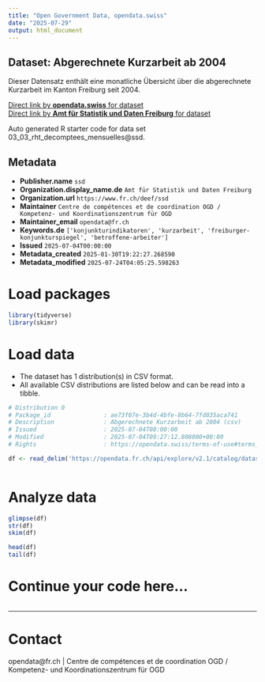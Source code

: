 ```yaml
---
title: "Open Government Data, opendata.swiss"
date: "2025-07-29"
output: html_document
---
```


## Dataset: Abgerechnete Kurzarbeit ab 2004

Dieser Datensatz enthält eine monatliche Übersicht über die abgerechnete Kurzarbeit im Kanton Freiburg seit 2004.

[Direct link by **opendata.swiss** for dataset](https://opendata.swiss/de/dataset/abgerechnete-kurzarbeit-ab-2002)<br>
[Direct link by **Amt für Statistik und Daten Freiburg** for dataset](https://opendata.fr.ch/explore/dataset/03_03_rht_decomptees_mensuelles/)

Auto generated R starter code for data set 03_03_rht_decomptees_mensuelles@ssd.

## Metadata

- **Publisher.name** `ssd`
- **Organization.display_name.de** `Amt für Statistik und Daten Freiburg`
- **Organization.url** `https://www.fr.ch/deef/ssd`
- **Maintainer** `Centre de compétences et de coordination OGD / Kompetenz- und Koordinationszentrum für OGD`
- **Maintainer_email** `opendata@fr.ch`
- **Keywords.de** `['konjunkturindikatoren', 'kurzarbeit', 'freiburger-konjunkturspiegel', 'betroffene-arbeiter']`
- **Issued** `2025-07-04T00:00:00`
- **Metadata_created** `2025-01-30T19:22:27.268590`
- **Metadata_modified** `2025-07-24T04:05:25.598263`


# Load packages

```r

library(tidyverse)
library(skimr)

```

# Load data

-   The dataset has 1 distribution(s) in CSV format.
-   All available CSV distributions are listed below and can be read into a tibble.

```r

# Distribution 0
# Package_id               : ae73f07e-3b4d-4bfe-8b64-7fd035aca741
# Description              : Abgerechnete Kurzarbeit ab 2004 (csv)
# Issued                   : 2025-07-04T00:00:00
# Modified                 : 2025-07-04T09:27:12.808000+00:00
# Rights                   : https://opendata.swiss/terms-of-use#terms_by

df <- read_delim('https://opendata.fr.ch/api/explore/v2.1/catalog/datasets/03_03_rht_decomptees_mensuelles/exports/csv?use_labels=true')



```

# Analyze data

```r

glimpse(df)
str(df)
skim(df)

head(df)
tail(df)

```

# Continue your code here...

```r

```

------------------------------------------------------------------------

# Contact

opendata@fr.ch | Centre de compétences et de coordination OGD / Kompetenz- und Koordinationszentrum für OGD
